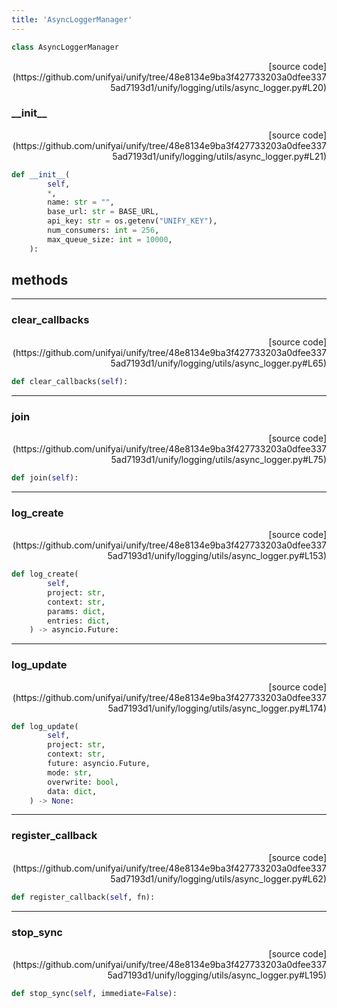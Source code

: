 ```yaml
---
title: 'AsyncLoggerManager'
---
```


```python
class AsyncLoggerManager
```

<p align="right">[source code](https://github.com/unifyai/unify/tree/48e8134e9ba3f427733203a0dfee3375ad7193d1/unify/logging/utils/async_logger.py#L20)</p>



### \_\_init\_\_

<p align="right">[source code](https://github.com/unifyai/unify/tree/48e8134e9ba3f427733203a0dfee3375ad7193d1/unify/logging/utils/async_logger.py#L21)</p>

```python
def __init__(
        self,
        *,
        name: str = "",
        base_url: str = BASE_URL,
        api_key: str = os.getenv("UNIFY_KEY"),
        num_consumers: int = 256,
        max_queue_size: int = 10000,
    ):
```



## methods

---

### clear\_callbacks

<p align="right">[source code](https://github.com/unifyai/unify/tree/48e8134e9ba3f427733203a0dfee3375ad7193d1/unify/logging/utils/async_logger.py#L65)</p>

```python
def clear_callbacks(self):
```



---

### join

<p align="right">[source code](https://github.com/unifyai/unify/tree/48e8134e9ba3f427733203a0dfee3375ad7193d1/unify/logging/utils/async_logger.py#L75)</p>

```python
def join(self):
```



---

### log\_create

<p align="right">[source code](https://github.com/unifyai/unify/tree/48e8134e9ba3f427733203a0dfee3375ad7193d1/unify/logging/utils/async_logger.py#L153)</p>

```python
def log_create(
        self,
        project: str,
        context: str,
        params: dict,
        entries: dict,
    ) -> asyncio.Future:
```



---

### log\_update

<p align="right">[source code](https://github.com/unifyai/unify/tree/48e8134e9ba3f427733203a0dfee3375ad7193d1/unify/logging/utils/async_logger.py#L174)</p>

```python
def log_update(
        self,
        project: str,
        context: str,
        future: asyncio.Future,
        mode: str,
        overwrite: bool,
        data: dict,
    ) -> None:
```



---

### register\_callback

<p align="right">[source code](https://github.com/unifyai/unify/tree/48e8134e9ba3f427733203a0dfee3375ad7193d1/unify/logging/utils/async_logger.py#L62)</p>

```python
def register_callback(self, fn):
```



---

### stop\_sync

<p align="right">[source code](https://github.com/unifyai/unify/tree/48e8134e9ba3f427733203a0dfee3375ad7193d1/unify/logging/utils/async_logger.py#L195)</p>

```python
def stop_sync(self, immediate=False):
```

